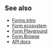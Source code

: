 

<Meta title="Forms/Documentation" />

## See also

- [Forms intro](https://solidos.github.io/solid-ui/Documentation/forms-intro.html)
- [Form ecosystem](https://solidos.github.io/solid-ui//Documentation/form-ecosystem.html)
- [Form Playground](https://solidos.github.io/form-playground/playground.html)
- [Form Browse](https://solidos.github.io/form-playground/browse.html)
- [API docs](https://solidos.github.io/solid-ui/Documentation/api/)
